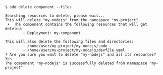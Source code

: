 ```shell
$ odo delete component --files

Searching resources to delete, please wait...
This will delete "my-nodejs" from the namespace "my-project".
 •  The component contains the following resources that will get deleted:
        - Deployment: my-component

This will also delete the following files and directories:
        - /home/user/my-project/my-nodejs/.odo
        - /home/user/my-project/my-nodejs/devfile.yaml
? Are you sure you want to delete "my-nodejs" and all its resources? Yes
The component "my-nodejs" is successfully deleted from namespace "my-project"
```
